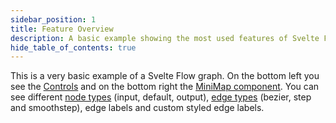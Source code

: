 ```yaml
---
sidebar_position: 1
title: Feature Overview
description: A basic example showing the most used features of Svelte Flow - controls, MiniMap, node types, edge types, edge labels, and custom styling.
hide_table_of_contents: true
---
```



This is a very basic example of a Svelte Flow graph. On the bottom left you see the [Controls](/docs/api/plugin-components/controls/) and on the bottom right the [MiniMap component](/docs/api/plugin-components/minimap/).
You can see different [node types](/docs/api/nodes/node-types/) (input, default, output), [edge types](/docs/api/edges/edge-types/) (bezier, step and smoothstep), edge labels and custom styled edge labels.

<CodeViewer isSvelte codePath="svelte-flows/introduction" />
